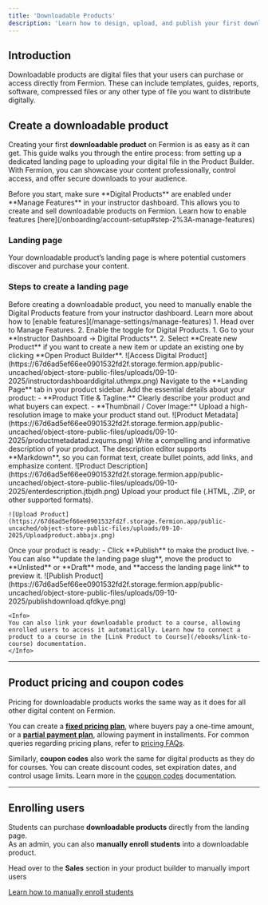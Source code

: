```yaml
---
title: 'Downloadable Products'
description: 'Learn how to design, upload, and publish your first downloadable product on Fermion' 
---
```


## Introduction

Downloadable products are digital files that your users can purchase or access directly from Fermion. These can include templates, guides, reports, software, compressed files or any other type of file you want to distribute digitally.

## Create a downloadable product

Creating your first **downloadable product** on Fermion is as easy as it can get. This guide walks you through the entire process: from setting up a dedicated landing page to uploading your digital file in the Product Builder. With Fermion, you can showcase your content professionally, control access, and offer secure downloads to your audience.

<Info>
Before you start, make sure **Digital Products** are enabled under **Manage Features** in your instructor dashboard. This allows you to create and sell downloadable products on Fermion. Learn how to enable features [here](/onboarding/account-setup#step-2%3A-manage-features)
</Info>

### Landing page

Your downloadable product’s landing page is where potential customers discover and purchase your content. 

### Steps to create a landing page

<Steps>


  <Step title="Enable digital products">
    Before creating a downloadable product, you need to manually enable the Digital Products feature from your instructor dashboard. Learn more about how to [enable features](/manage-settings/manage-features)
    1. Head over to Manage Features.
    2. Enable the toggle for Digital Products.
  </Step>

  <Step title="Navigate to digital products">
    1. Go to your **Instructor Dashboard → Digital Products**.  
    2. Select **Create new Product** if you want to create a new item or update an existing one by clicking **Open Product Builder**.  
![Access Digital Product](https://67d6ad5ef66ee0901532fd2f.storage.fermion.app/public-uncached/object-store-public-files/uploads/09-10-2025/instructordashboarddigital.uthmpx.png) 
  </Step>

  <Step title="Define product metadata">
    Navigate to the **Landing Page** tab in your product sidebar.  
    Add the essential details about your product:
    - **Product Title & Tagline:** Clearly describe your product and what buyers can expect.  
    - **Thumbnail / Cover Image:** Upload a high-resolution image to make your product stand out.  
    ![Product Metadata](https://67d6ad5ef66ee0901532fd2f.storage.fermion.app/public-uncached/object-store-public-files/uploads/09-10-2025/productmetadatad.zxqums.png)
  </Step>

  <Step title="Add product description">
    Write a compelling and informative description of your product.  
    The description editor supports **Markdown**, so you can format text, create bullet points, add links, and emphasize content.  
    ![Product Description](https://67d6ad5ef66ee0901532fd2f.storage.fermion.app/public-uncached/object-store-public-files/uploads/09-10-2025/enterdescription.jtbjdh.png)
  </Step>

  <Step title="Upload product file">
    Upload your product file (.HTML, .ZIP, or other supported formats). 

    ![Upload Product](https://67d6ad5ef66ee0901532fd2f.storage.fermion.app/public-uncached/object-store-public-files/uploads/09-10-2025/Uploadproduct.abbajx.png)

  </Step>

  <Step title="Publish Your product landing page">
    Once your product is ready:
    - Click **Publish** to make the product live.  
    - You can also **update the landing page slug**, move the product to **Unlisted** or **Draft** mode, and **access the landing page link** to preview it.  
    ![Publish Product](https://67d6ad5ef66ee0901532fd2f.storage.fermion.app/public-uncached/object-store-public-files/uploads/09-10-2025/publishdownload.qfdkye.png)

    <Info>
    You can also link your downloadable product to a course, allowing enrolled users to access it automatically. Learn how to connect a product to a course in the [Link Product to Course](/ebooks/link-to-course) documentation.
    </Info>
  </Step>

</Steps>

---

## Product pricing and coupon codes

Pricing for downloadable products works the same way as it does for all other digital content on Fermion.  

You can create a **[fixed pricing plan](/setup-pricing/fixed-pricing-plan)**, where buyers pay a one-time amount, or a **[partial payment plan](/setup-pricing/setup-emi)**, allowing payment in installments. For common queries regarding pricing plans, refer to [pricing FAQs](/setup-pricing/common-faqs).  

Similarly, **coupon codes** also work the same for digital products as they do for courses. You can create discount codes, set expiration dates, and control usage limits. Learn more in the [coupon codes](/setup-pricing/add-coupon-codes) documentation.

---

## Enrolling users

Students can purchase **downloadable products** directly from the landing page.  
As an admin, you can also **manually enroll students** into a downloadable product.

Head over to the **Sales** section in your product builder to manually import users

[Learn how to manually enroll students](/ebooks/enroll-students)
